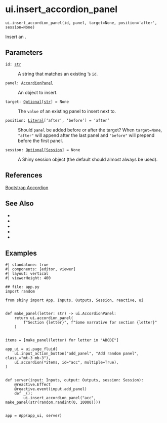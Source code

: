 # ui.insert_accordion_panel { #shiny.ui.insert_accordion_panel }

`ui.insert_accordion_panel(id, panel, target=None, position='after', session=None)`

Insert an [](:func:`~shiny.ui.accordion_panel`).

## Parameters

<code><span class="parameter-name">id</span><span class="parameter-annotation-sep">:</span> <span class="parameter-annotation">[str](`str`)</span></code>

:   A string that matches an existing [](:func:`~shiny.ui.accordion`)'s `id`.

<code><span class="parameter-name">panel</span><span class="parameter-annotation-sep">:</span> <span class="parameter-annotation">[AccordionPanel](`shiny.ui._accordion.AccordionPanel`)</span></code>

:   An [](:func:`~shiny.ui.accordion_panel`) object to insert.

<code><span class="parameter-name">target</span><span class="parameter-annotation-sep">:</span> <span class="parameter-annotation">[Optional](`typing.Optional`)\[[str](`str`)\]</span> <span class="parameter-default-sep">=</span> <span class="parameter-default">None</span></code>

:   The `value` of an existing panel to insert next to.

<code><span class="parameter-name">position</span><span class="parameter-annotation-sep">:</span> <span class="parameter-annotation">[Literal](`typing.Literal`)\['after', 'before'\]</span> <span class="parameter-default-sep">=</span> <span class="parameter-default">'after'</span></code>

:   Should `panel` be added before or after the target? When `target=None`,
    `"after"` will append after the last panel and `"before"` will prepend before
    the first panel.

<code><span class="parameter-name">session</span><span class="parameter-annotation-sep">:</span> <span class="parameter-annotation">[Optional](`typing.Optional`)\[[Session](`shiny.session.Session`)\]</span> <span class="parameter-default-sep">=</span> <span class="parameter-default">None</span></code>

:   A Shiny session object (the default should almost always be used).

## References

[Bootstrap Accordion](https://getbootstrap.com/docs/5.3/components/accordion/)



## See Also

* [](:func:`~shiny.ui.accordion`)
* [](:func:`~shiny.ui.accordion_panel`)
* [](:func:`~shiny.ui.update_accordion`)
* [](:func:`~shiny.ui.remove_accordion_panel`)
* [](:func:`~shiny.ui.update_accordion_panel`)

## Examples

```shinylive-python
#| standalone: true
#| components: [editor, viewer]
#| layout: vertical
#| viewerHeight: 400

## file: app.py
import random

from shiny import App, Inputs, Outputs, Session, reactive, ui


def make_panel(letter: str) -> ui.AccordionPanel:
    return ui.accordion_panel(
        f"Section {letter}", f"Some narrative for section {letter}"
    )


items = [make_panel(letter) for letter in "ABCDE"]

app_ui = ui.page_fluid(
    ui.input_action_button("add_panel", "Add random panel", class_="mt-3 mb-3"),
    ui.accordion(*items, id="acc", multiple=True),
)


def server(input: Inputs, output: Outputs, session: Session):
    @reactive.Effect
    @reactive.event(input.add_panel)
    def _():
        ui.insert_accordion_panel("acc", make_panel(str(random.randint(0, 10000))))


app = App(app_ui, server)
```